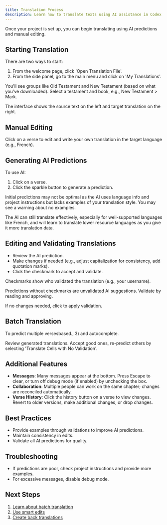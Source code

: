 ```yaml
---
title: Translation Process
description: Learn how to translate texts using AI assistance in Codex Editor.
---
```


<LoomVideo videoId="9858a56941d44a5bb4525de8b0138f77" timestamp={0} title="Translation Process" />

Once your project is set up, you can begin translating using AI predictions and manual editing.

## Starting Translation

There are two ways to start:
1. From the welcome page, click 'Open Translation File'.
2. From the side panel, go to the main menu and click on 'My Translations'.

You'll see groups like Old Testament and New Testament (based on what you've downloaded). Select a testament and book, e.g., New Testament > Mark.

The interface shows the source text on the left and target translation on the right.

## Manual Editing

Click on a verse to edit and write your own translation in the target language (e.g., French).

## Generating AI Predictions

To use AI:
1. Click on a verse.
2. Click the sparkle button to generate a prediction.

Initial predictions may not be optimal as the AI uses language info and project instructions but lacks examples of your translation style. You may see a warning about no examples.

The AI can still translate effectively, especially for well-supported languages like French, and will learn to translate lower resource languages as you give it more translation data.

## Editing and Validating Translations

- Review the AI prediction.
- Make changes if needed (e.g., adjust capitalization for consistency, add quotation marks).
- Click the checkmark to accept and validate.

Checkmarks show who validated the translation (e.g., your username).

Predictions without checkmarks are unvalidated AI suggestions. Validate by reading and approving.

If no changes needed, click to apply validation.

## Batch Translation

To predict multiple versesbased., 3) and autocomplete.

Review generated translations. Accept good ones, re-predict others by selecting 'Translate Cells with No Validation'.

## Additional Features

- **Messages**: Many messages appear at the bottom. Press Escape to clear, or turn off debug mode (if enabled) by unchecking the box.
- **Collaboration**: Multiple people can work on the same chapter; changes are reconciled automatically.
- **Verse History**: Click the history button on a verse to view changes. Revert to older versions, make additional changes, or drop changes.

## Best Practices

- Provide examples through validations to improve AI predictions.
- Maintain consistency in edits.
- Validate all AI predictions for quality.

## Troubleshooting

- If predictions are poor, check project instructions and provide more examples.
- For excessive messages, disable debug mode.

## Next Steps

1. [Learn about batch translation](/docs/translation/batch-translation)
2. [Use smart edits](/docs/translation/smart-edits)
3. [Create back translations](/docs/translation/back-translations) 